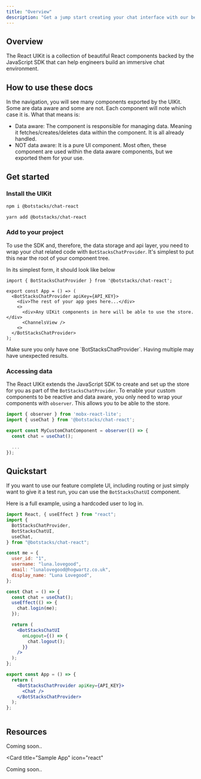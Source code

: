 ```yaml
---
title: "Overview"
description: "Get a jump start creating your chat interface with our beautiful React UIKit!"
---
```


## Overview

The React UIKit is a collection of beautiful React components backed by the JavaScript SDK
that can help engineers build an immersive chat environment.

## How to use these docs

In the navigation, you will see many components exported by the UIKit. Some are data aware and some are not.
Each component will note which case it is. What that means is:

- Data aware: The component is responsible for managing data. Meaning it fetches/creates/deletes data within
  the component. It is all already handled.
- NOT data aware: It is a pure UI component. Most often, these component are used within the data aware components,
  but we exported them for your use.

## Get started

### Install the UIKit

<CodeGroup>

```bash npm
npm i @botstacks/chat-react
```

```bash yarn
yarn add @botstacks/chat-react
```

</CodeGroup>

### Add to your project

To use the SDK and, therefore, the data storage and api layer, you need to wrap your chat related code
with `BotStacksChatProvider`. It's simplest to put this near the root of your component tree.

In its simplest form, it should look like below

```tsx app.tsx
import { BotStacksChatProvider } from '@botstacks/chat-react';

export const App = () => (
  <BotStacksChatProvider apiKey={API_KEY}>
    <div>The rest of your app goes here...</div>
    <>
      <div>Any UIKit components in here will be able to use the store.</div>
      <ChannelsView />
    <>
  </BotStacksChatProvider>
);
```

<Warning>
  Make sure you only have one `BotStacksChatProvider`. Having multiple may have
  unexpected results.
</Warning>

### Accessing data

The React UIKit extends the JavaScript SDK to create and set up the store for you as part of the `BotStacksChatProvider`.
To enable your custom components to be reactive and data aware, you only need to wrap your components with `observer`.
This allows you to be able to the store.

```jsx
import { observer } from 'mobx-react-lite';
import { useChat } from '@botstacks/chat-react';

export const MyCustomChatComponent = observer(() => {
  const chat = useChat();

  ...
});
```

## Quickstart

If you want to use our feature complete UI, including routing or just simply want to give it a test
run, you can use the `BotStacksChatUI` component.

Here is a full example, using a hardcoded user to log in.

```jsx
import React, { useEffect } from "react";
import {
  BotStacksChatProvider,
  BotStacksChatUI,
  useChat,
} from "@botstacks/chat-react";

const me = {
  user_id: "1",
  username: "luna.lovegood",
  email: "lunalovegood@hogwartz.co.uk",
  display_name: "Luna Lovegood",
};

const Chat = () => {
  const chat = useChat();
  useEffect(() => {
    chat.login(me);
  });

  return (
    <BotStacksChatUI
      onLogout={() => {
        chat.logout();
      }}
    />
  );
};

export const App = () => {
  return (
    <BotStacksChatProvider apiKey={API_KEY}>
      <Chat />
    </BotStacksChatProvider>
  );
};



```

## Resources

<CardGroup cols={2}>
  <Card title="Figma" 
  icon="figma" 
  >
  Coming soon..
  </Card>

  <Card title="Sample App" 
  icon="react" 
  >
  Coming soon..
  </Card>

</CardGroup>